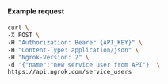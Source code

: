 
#### Example request

```bash
curl \
-X POST \
-H "Authorization: Bearer {API_KEY}" \
-H "Content-Type: application/json" \
-H "Ngrok-Version: 2" \
-d '{"name":"new service user from API"}' \
https://api.ngrok.com/service_users
```
